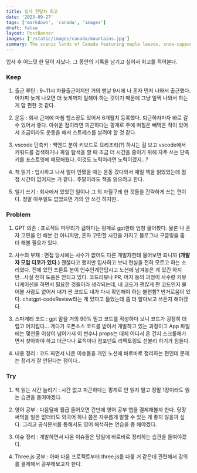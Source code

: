 ```yaml
---
title: 입사 한달차 회고
date: '2023-09-27'
tags: ['markdown', 'canada', 'images']
draft: false
layout: PostBanner
images: ['/static/images/canada/mountains.jpg']
summary: The scenic lands of Canada featuring maple leaves, snow-capped mountains, turquoise lakes and Toronto. Take in the sights in this photo gallery exhibition and see how easy it is to replicate with some MDX magic and tailwind classes.
---
```


입사 후 어느덧 한 달이 지났다. 그 동안의 기록을 남기고 싶어서 회고를 적어본다.

### Keep

1. 출근 루틴 : 9~11시 자율출근이지만 거의 맨날 9시에 나 혼자 먼저 나와서 출근했다. 어차피 늦게 나오면 더 늦게까지 일해야 하는 것이기 때문에 그냥 일찍 나와서 하는 게 맘 편한 것 같다.

2. 운동 : 회사 근처에 마침 헬스장도 있어서 6개월치 등록했다. 퇴근하자마자 바로 갈 수 있어서 좋다.
   아쉬운 점이라면 피곤하다는 핑계로 주에 며칠은 빼먹은 적이 있어서 조금이라도 운동을 해서 스트레스를 날려야 할 것 같다.

3. vscode 단축키 : 백엔드 분이 키보드로 요리조리(?) 하시는 걸 보고 vscode에서 키워드를 검색하거나 파일 탐색을 할 때 조금 더 시간을 줄이기 위해 자주 쓰는 단축키를 포스트잇에 메모해뒀다. 이것도 노력이라면 노력이겠지...?

4. 책 읽기 : 입사하고 나서 얼마 안됐을 때는 운동 갔다와서 매일 책을 읽었었는데 점점 시간이 없어지는 거 같다.. 주말이라도 책을 읽으려고 한다.

5. 일기 쓰기 : 회사에서 있었던 일이나 그 외 자질구레 한 것들을 간략하게 쓰는 편이다. 정말 아무일도 없었으면 거의 안 쓰긴 하지만..

### Problem

1. GPT 의존 : 프로젝트 마무리가 급하다는 핑계로 gpt한테 엄청 물어봤다. 물론 나 혼자 고민을 안 해본 건 아니지만, 혼자 고민할 시간을 가지고 블로그나 구글링을 좀 더 해볼 필요가 있다.

2. 사수의 부재 : 면접 당시에는 사수가 없어도 다른 개발자한테 물어보면 되니까 **(개발자 모임 디코가 있다.)** 괜찮다고 했지만 입사하고 보니 현실을 전혀 모르고 하는 소리였다. 전에 있던 프론트 분이 인수인계란답시고 노션에 남겨놓은 게 있긴 하지만...사실 전혀 도움은 안되고 있다.
   코드리뷰나 PR, 머지 등의 과정이 사수랑 커뮤니케이션을 하면서 필요한 것들이라 생각되는데, 내 코드가 괜찮게 짠 코드인지 물어볼 사람도 없어서 내가 짠 코드도 내가 다시 확인해야 하는 불편함? 번거로움이 있다. chatgpt-codeReview라는 게 있다고 들었는데 좀 더 알아보고 쓰든지 해야겠다.

3. 스파게티 코드 : gpt 말을 거의 90% 믿고 코드를 작성하다 보니 코드가 굉장히 더럽고 어지럽다... 게다가 오픈소스 코드를 받아서 개발하고 있는 과정이고 App 파일에는 몇천줄 이상이 넘어가서 이 변수나 props는 대체 어디서 온 건지 스크롤해가면서 찾아봐야 하고 더군다나 로직이나 컴포넌트 리팩토링도 섣불리 하기가 힘들다.

4. 내용 정리 : 코드 짜면서 나온 이슈들을 개인 노션에 바로바로 정리하는 편인데 문제는 정리가 잘 안된다는 점이다..

### Try

1. 책 읽는 시간 늘리기 : 시간 없고 피곤하다는 핑계로 안 읽지 말고 정말 1장이라도 읽는 습관을 들여야겠다.

2. 영어 공부 : 다음달에 월급 들어오면 간만에 영어 공부 앱을 결제해볼까 한다. 당장 써먹을 일은 없더라도 외국어 하나 쯤은 자유롭게 말할 수 있는 게 좋지 않을까 싶다. 그리고 공식문서를 통해서도 영어 해석하는 연습을 좀 해야겠다.

3. 이슈 정리 : 개발하면서 나온 이슈들은 당일에 바로바로 정리하는 습관을 들여야겠다.

4. Three.js 공부 : 아마 다음 프로젝트부터 three.js를 다룰 거 같은데 관련해서 강의를 결제해서 공부해보고자 한다.

